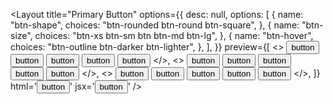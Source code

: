 
<Layout
  title="Primary Button"
  options={{
    desc: null,
    options: [
      {
        name: "btn-shape",
        choices: "btn-rounded btn-round btn-square",
      },
      {
        name: "btn-size",
        choices: "btn-xs btn-sm btn btn-md btn-lg",
      },
      {
        name: "btn-hover",
        choices: "btn-outline btn-darker btn-lighter",
      },
    ],
  }}
  preview={[
    <>
      <button class="btn-rounded btn-xs btn-darker">button</button>
      <button class="btn-rounded btn-sm btn-darker">button</button>
      <button class="btn-rounded btn btn-darker">button</button>
      <button class="btn-rounded btn-md btn-darker">button</button>
      <button class="btn-rounded btn-lg btn-darker">button</button>
    </>,
    <>
      <button class="btn-round btn-xs btn-outline">button</button>
      <button class="btn-round btn-sm btn-outline">button</button>
      <button class="btn-round btn btn-outline">button</button>
      <button class="btn-round btn-md btn-outline">button</button>
      <button class="btn-round btn-lg btn-outline">button</button>
    </>,
    <>
      <button class="btn-square btn-xs btn-lighter">button</button>
      <button class="btn-square btn-sm btn-lighter">button</button>
      <button class="btn-square btn btn-lighter">button</button>
      <button class="btn-square btn-md btn-lighter">button</button>
      <button class="btn-square btn-lg btn-lighter">button</button>
    </>,
  ]}
  html='<button class="btn-rounded btn btn-darker" >button</button>'
  jsx='<button className="btn-round btn btn-outline">button</button>'
/>
